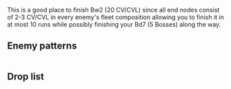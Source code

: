 {{Map/Header}}
{{Map/Info
|en = Cam Ranh Peninsula
|jp = カムラン半島
|romaji = Kamuran-hantō
|strategy_name = Operation Ka - Interception
|strategy_name_ja = カ号迎撃戦
|strategy_info = There is an enemy fleet patrolling off the Cam Ranh Peninsula. Intercept them!
|strategy_info_ja = カムラン半島付近に遊弋する敵艦隊を捕捉、これを迎撃せよ！
|exp_ship = 120
|exp_hq = 60
|exp_hq_boss = 720
}}
{{MapBranchingTable
|expand = true
|id = 2-1
|A -> B/resource, D/resource = * Random 50%/50% chance

|D/resource -> E = * 70% if the fleet contains CAV, CV(L), BB(V) or AV
* 30% otherwise
|D/resource -> F = * 30% if the fleet contains CAV, CV(L), BB(V) or AV
* 70% otherwise
}}
This is a good place to finish Bw2 (20 CV/CVL) since all end nodes consist of 2-3 CV/CVL in every enemy's fleet composition allowing you to finish it in at most 10 runs while possibly finishing your Bd7 (5 Bosses) along the way.
{{SectionEnd}}
==Enemy patterns==
{{Section}}
{{Map/Image|
{{Map/ImageNode|A|x=192|y=289}}
{{Map/ImageNode|B|x=157|y=231}}
{{Map/ImageNode|D|x=222|y=170}}
{{Map/ImageNode|C|x=111|y=162}}
{{Map/ImageNode|F|x=311|y=75}}
{{Map/ImageNode|E|x=138|y=90}}
}}
<div class="scrollable" style="width:800px;max-height:400px;overflow:auto;">
{{Map/Nodes|name=敵前衛部隊
|A
|Normal
|{{Formation|Double Line}}
|Heavy Cruiser Ri-Class
|Heavy Cruiser Ri-Class
|Destroyer Ro-Class
|Destroyer Ro-Class
|Destroyer Ro-Class
|-
|A
|Normal
|{{Formation|Diamond}}
|Heavy Cruiser Ri-Class
|Light Cruiser He-Class
|Light Cruiser He-Class
|Destroyer Ha-Class
|Destroyer Ha-Class
|-
|A
|Normal
|{{Formation|Line Ahead}}<br>{{Formation|Double Line}}
|Heavy Cruiser Ri-Class
|Light Cruiser He-Class
|Light Cruiser He-Class
|Destroyer I-Class
|Destroyer Ro-Class
|Destroyer Ro-Class
|-
|A
|Normal
|{{Formation|Double Line}}
|Heavy Cruiser Ri-Class
|Light Cruiser He-Class
|Destroyer Ha-Class
|Destroyer Ha-Class
|Destroyer Ha-Class
}}
{{NodeInfo
|B
|Resource
|Steel
|10-20-25-30
}}
{{Map/Nodes|name=敵護衛空母群
|C
|Normal
|{{Formation|Diamond}}
|Light Carrier Nu-Class
|Light Carrier Nu-Class
|Light Carrier Nu-Class
|Heavy Cruiser Ri-Class
|Destroyer Ha-Class
|Destroyer Ha-Class
|-
|C
|Normal
|{{Formation|Diamond}}
|Light Carrier Nu-Class
|Light Carrier Nu-Class
|Heavy Cruiser Ri-Class
|Heavy Cruiser Ri-Class
|Destroyer Ha-Class
|Destroyer Ha-Class
|-
|C
|Normal
|{{Formation|Diamond}}
|Light Carrier Nu-Class
|Light Carrier Nu-Class
|Light Carrier Nu-Class
|Light Cruiser Ho-Class
|Destroyer Ro-Class
|Destroyer Ro-Class
}}
{{NodeInfo
|D
|Resource
|Itorch
|1
}}
{{Map/Nodes|name=敵主力艦隊
|E
|Boss
|{{Formation|Double Line}}
|Battleship Ru-Class
|Standard Carrier Wo-Class
|Light Carrier Nu-Class
|Heavy Cruiser Ri-Class
|Destroyer Ha-Class
|Destroyer Ha-Class
|-
|E
|Boss
|{{Formation|Double Line}}
|Battleship Ru-Class
|Standard Carrier Wo-Class
|Standard Carrier Wo-Class
|Heavy Cruiser Ri-Class
|Destroyer Ha-Class
|Destroyer Ha-Class
|-
|E
|Boss
|{{Formation|Diamond}}
|Standard Carrier Wo-Class
|Standard Carrier Wo-Class
|Light Carrier Nu-Class
|Heavy Cruiser Ri-Class
|Destroyer Ha-Class
|Destroyer Ha-Class
}}
{{Map/Nodes|name=敵護衛空母群
|F
|Normal
|{{Formation|Diamond}}
|Light Carrier Nu-Class
|Light Carrier Nu-Class
|Light Carrier Nu-Class
|Heavy Cruiser Ri-Class
|Destroyer Ha-Class
|Destroyer Ha-Class
|-
|F
|Normal
|{{Formation|Diamond}}
|Light Carrier Nu-Class
|Light Carrier Nu-Class
|Heavy Cruiser Ri-Class
|Heavy Cruiser Ri-Class
|Destroyer Ha-Class
|Destroyer Ha-Class
|-
|F
|Normal
|{{Formation|Diamond}}
|Light Carrier Nu-Class
|Light Carrier Nu-Class
|Light Carrier Nu-Class
|Light Cruiser Ho-Class
|Destroyer Ro-Class
|Destroyer Ro-Class
}}
</div> <!-- overflow -->
{{SectionEnd}}
==Drop list==
{{Section}}
{{Map/Drops
|regular = true
|no_legend = true
|filter_button = true
|nodes = A, C, E, F
|boss = E
|Akatsuki: E
|Aoba: A, C, E, F
|Arare: A, C, F
|Arashio: A, C, F
|Ashigara: A, C, E, F
|Atago: A, E
|Ayanami: E
|Chikuma: E
|Chitose: A, C, E, F
|Chiyoda: A, C, E, F
|Choukai: A, C, E, F
|Fubuki: E
|Fumizuki: A, E
|Furutaka: A, C, E, F
|Fusou: E
|Haguro: A, C, E, F
|Haruna: E
|Hatsushimo: E
|Hatsuyuki: A, C, F
|Hibiki: A, C, E, F
|Hiyou: A, C, E, F
|Houshou: A, C, E, F
|Ikazuchi: A, C, E, F
|Inazuma: A, C, E, F
|Isonami: A, C, F
|Isuzu: A, C, E, F
|Jintsuu: A, C, E, F
|Junyou: A, C, E, F
|Kako: A, C, E, F
|Kasumi: A, C, F
|Kikuzuki: A, C, E, F
|Kirishima: E
|Kisaragi: A, C, E, F
|Kiso: A, C, E, F
|Kitakami: E
|Kuma: A, C, E, F
|Kuroshio: A, C, E, F
|Maya: A, C, E, F
|Michishio: A, C, F
|Mikazuki: A, C, E, F
|Miyuki: A, C, E, F
|Mochizuki: A, C, E, F
|Mogami: A, C, E, F
|Murakumo: A, C, E, F
|Murasame: A, C, F
|Mutsuki: A, E
|Myoukou: A, C, E, F
|Nachi: A, C, E, F
|Nagara: A, C, E, F
|Nagatsuki: A, C, E, F
|Naka: A, C, E, F
|Natori: A, C, E, F
|Nenohi: A, C, F
|Ooshio: A, C, F
|Ryuujou: A, C, E, F
|Samidare: A, C, F
|Satsuki: A, C, E, F
|Sendai: A, C, E, F
|Shigure: A, C, E, F
|Shikinami: A, C, E, F
|Shiranui: A, C, F
|Shirayuki: A, C, E, F
|Shouhou: A, C, E, F
|Takao: E
|Tama: A, C, E, F
|Tatsuta: E
|Tenryuu: E
|Tone: E
|Wakaba: A, C, F
|Yamashiro: E
|Yura: A, C, E, F
|Yuudachi: A, C, F
}}
{{SectionEnd}}